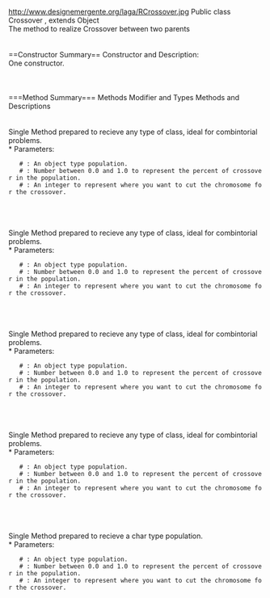 http://www.designemergente.org/laga/RCrossover.jpg
Public class Crossover , extends Object
<br>
The method to realize Crossover between two parents
<br>
<br>
<br>
==Constructor Summary== 
Constructor and Description:<br>
One constructor.<br>
{{{Crossover(PApplet theParent)}}}
<br>
<br>
<br>
===Method Summary===
Methods Modifier and Types
Methods and Descriptions
<br>
<br>
{{{Object[][] SinglePointCrossover(Object[][] population, float percent, int pointCutter)}}}
<br>
Single Method prepared to recieve any type of class, ideal for combintorial problems.
<br>
 * Parameters:
    # {{{population}}}: An object type population.
    # {{{percent}}}: Number between 0.0 and 1.0 to represent the percent of crossover in the population.
    # {{{pointCutter}}}: An integer to represent where you want to cut the chromosome for the crossover.
<br>
<br>
{{{double[][] SinglePointCrossover(double[][] population, float percent, int pointCutter)}}}
<br>
Single Method prepared to recieve any type of class, ideal for combintorial problems.
<br>
 * Parameters:
    # {{{population}}}: An object type population.
    # {{{percent}}}: Number between 0.0 and 1.0 to represent the percent of crossover in the population.
    # {{{pointCutter}}}: An integer to represent where you want to cut the chromosome for the crossover.
<br>
<br>
{{{float[][] SinglePointCrossover(float[][] population, float percent, int pointCutter)}}}
<br>
Single Method prepared to recieve any type of class, ideal for combintorial problems.
<br>
 * Parameters:
    # {{{population}}}: An object type population.
    # {{{percent}}}: Number between 0.0 and 1.0 to represent the percent of crossover in the population.
    # {{{pointCutter}}}: An integer to represent where you want to cut the chromosome for the crossover.
<br>
<br>
{{{int[][] SinglePointCrossover(int[][] population, float percent, int pointCutter)}}}
<br>
Single Method prepared to recieve any type of class, ideal for combintorial problems.
<br>
 * Parameters:
    # {{{population}}}: An object type population.
    # {{{percent}}}: Number between 0.0 and 1.0 to represent the percent of crossover in the population.
    # {{{pointCutter}}}: An integer to represent where you want to cut the chromosome for the crossover.
<br>
<br>
{{{char[][] SinglePointCrossover(char[][] population, float percent, int pointCutter)}}}
<br>
Single Method prepared to recieve a char type population.
<br>
 * Parameters:
    # {{{population}}}: An object type population.
    # {{{percent}}}: Number between 0.0 and 1.0 to represent the percent of crossover in the population.
    # {{{pointCutter}}}: An integer to represent where you want to cut the chromosome for the crossover.